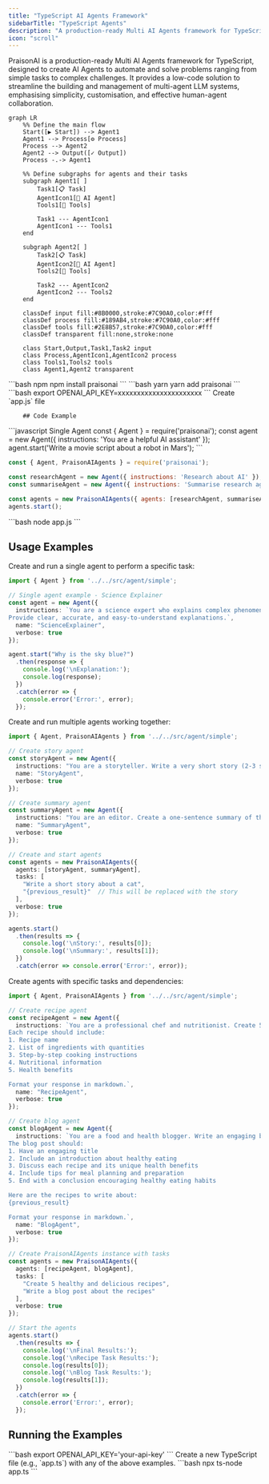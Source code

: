 ```yaml
---
title: "TypeScript AI Agents Framework"
sidebarTitle: "TypeScript Agents"
description: "A production-ready Multi AI Agents framework for TypeScript"
icon: "scroll"
---
```


PraisonAI is a production-ready Multi AI Agents framework for TypeScript, designed to create AI Agents to automate and solve problems ranging from simple tasks to complex challenges. It provides a low-code solution to streamline the building and management of multi-agent LLM systems, emphasising simplicity, customisation, and effective human-agent collaboration.

```mermaid
graph LR
    %% Define the main flow
    Start([▶ Start]) --> Agent1
    Agent1 --> Process[⚙ Process]
    Process --> Agent2
    Agent2 --> Output([✓ Output])
    Process -.-> Agent1
    
    %% Define subgraphs for agents and their tasks
    subgraph Agent1[ ]
        Task1[📋 Task]
        AgentIcon1[🤖 AI Agent]
        Tools1[🔧 Tools]
        
        Task1 --- AgentIcon1
        AgentIcon1 --- Tools1
    end
    
    subgraph Agent2[ ]
        Task2[📋 Task]
        AgentIcon2[🤖 AI Agent]
        Tools2[🔧 Tools]
        
        Task2 --- AgentIcon2
        AgentIcon2 --- Tools2
    end

    classDef input fill:#8B0000,stroke:#7C90A0,color:#fff
    classDef process fill:#189AB4,stroke:#7C90A0,color:#fff
    classDef tools fill:#2E8B57,stroke:#7C90A0,color:#fff
    classDef transparent fill:none,stroke:none

    class Start,Output,Task1,Task2 input
    class Process,AgentIcon1,AgentIcon2 process
    class Tools1,Tools2 tools
    class Agent1,Agent2 transparent
```

<Tabs>
<Tab title="TypeScript">
    <Steps>
      <Step title="Install Package">
        <CodeGroup>
        ```bash npm
        npm install praisonai
        ```
        ```bash yarn
        yarn add praisonai
        ```
        </CodeGroup>
      </Step>
      <Step title="Set API Key">
        ```bash
        export OPENAI_API_KEY=xxxxxxxxxxxxxxxxxxxxxx
        ```
      </Step>
      <Step title="Create File">
        Create `app.js` file

        ## Code Example

<CodeGroup>
```javascript Single Agent
const { Agent } = require('praisonai');
const agent = new Agent({ instructions: 'You are a helpful AI assistant' });
agent.start('Write a movie script about a robot in Mars');
```

```javascript Multi Agents
const { Agent, PraisonAIAgents } = require('praisonai');

const researchAgent = new Agent({ instructions: 'Research about AI' });
const summariseAgent = new Agent({ instructions: 'Summarise research agent\'s findings' });

const agents = new PraisonAIAgents({ agents: [researchAgent, summariseAgent] });
agents.start();
```
</CodeGroup>
      </Step>
      <Step title="Run Script">
        ```bash
        node app.js
        ```
      </Step>
    </Steps>
  </Tab>
</Tabs>

## Usage Examples

<AccordionGroup>
  <Accordion title="Single Agent Example" icon="user" defaultOpen>
    Create and run a single agent to perform a specific task:

```typescript
import { Agent } from '../../src/agent/simple';

// Single agent example - Science Explainer
const agent = new Agent({ 
  instructions: `You are a science expert who explains complex phenomena in simple terms.
Provide clear, accurate, and easy-to-understand explanations.`,
  name: "ScienceExplainer",
  verbose: true
});

agent.start("Why is the sky blue?")
  .then(response => {
    console.log('\nExplanation:');
    console.log(response);
  })
  .catch(error => {
    console.error('Error:', error);
  });

```
  </Accordion>

  <Accordion title="Multi-Agent Example" icon="users" defaultOpen>
    Create and run multiple agents working together:

```typescript
import { Agent, PraisonAIAgents } from '../../src/agent/simple';

// Create story agent
const storyAgent = new Agent({
  instructions: "You are a storyteller. Write a very short story (2-3 sentences) about a given topic.",
  name: "StoryAgent",
  verbose: true
});

// Create summary agent
const summaryAgent = new Agent({
  instructions: "You are an editor. Create a one-sentence summary of the given story.",
  name: "SummaryAgent",
  verbose: true
});

// Create and start agents
const agents = new PraisonAIAgents({
  agents: [storyAgent, summaryAgent],
  tasks: [
    "Write a short story about a cat",
    "{previous_result}"  // This will be replaced with the story
  ],
  verbose: true
});

agents.start()
  .then(results => {
    console.log('\nStory:', results[0]);
    console.log('\nSummary:', results[1]);
  })
  .catch(error => console.error('Error:', error));
```
  </Accordion>

  <Accordion title="Task-Based Agent Example" icon="list-check" defaultOpen>
    Create agents with specific tasks and dependencies:

```typescript
import { Agent, PraisonAIAgents } from '../../src/agent/simple';

// Create recipe agent
const recipeAgent = new Agent({
  instructions: `You are a professional chef and nutritionist. Create 5 healthy food recipes that are both nutritious and delicious.
Each recipe should include:
1. Recipe name
2. List of ingredients with quantities
3. Step-by-step cooking instructions
4. Nutritional information
5. Health benefits

Format your response in markdown.`,
  name: "RecipeAgent",
  verbose: true
});

// Create blog agent
const blogAgent = new Agent({
  instructions: `You are a food and health blogger. Write an engaging blog post about the provided recipes.
The blog post should:
1. Have an engaging title
2. Include an introduction about healthy eating
3. Discuss each recipe and its unique health benefits
4. Include tips for meal planning and preparation
5. End with a conclusion encouraging healthy eating habits

Here are the recipes to write about:
{previous_result}

Format your response in markdown.`,
  name: "BlogAgent",
  verbose: true
});

// Create PraisonAIAgents instance with tasks
const agents = new PraisonAIAgents({
  agents: [recipeAgent, blogAgent],
  tasks: [
    "Create 5 healthy and delicious recipes",
    "Write a blog post about the recipes"
  ],
  verbose: true
});

// Start the agents
agents.start()
  .then(results => {
    console.log('\nFinal Results:');
    console.log('\nRecipe Task Results:');
    console.log(results[0]);
    console.log('\nBlog Task Results:');
    console.log(results[1]);
  })
  .catch(error => {
    console.error('Error:', error);
  });

```
  </Accordion>
</AccordionGroup>

## Running the Examples

<Steps>
  <Step title="Set Environment Variables">
    ```bash
    export OPENAI_API_KEY='your-api-key'
    ```
  </Step>

  <Step title="Create Example File">
    Create a new TypeScript file (e.g., `app.ts`) with any of the above examples.
  </Step>

  <Step title="Run the Example">
    ```bash
    npx ts-node app.ts
    ```
  </Step>
</Steps>

